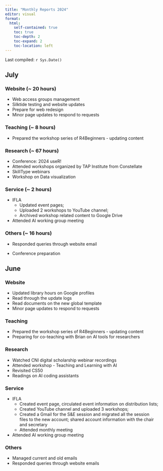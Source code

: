 ```yaml
---
title: "Monthly Reports 2024"
editor: visual
format: 
  html:
    self-contained: true
    toc: true
    toc-depth: 2
    toc-expand: 2
    toc-location: left
---
```


Last compiled: `r Sys.Date()`

## **July**

### Website (\~ 20 hours)

-   Web access groups management
-   Silktide testing and website updates
-   Prepare for web redesign
-   Minor page updates to respond to requests

### Teaching (\~ 8 hours)

-   Prepared the workshop series of R4Beginners - updating content

### Research (\~ 67 hours)

-   Conference: 2024 useR!
-   Attended workshops organized by TAP Institute from Constellate
-   SkillType webinars
-   Workshop on Data visualization

### Service (\~ 2 hours)

-   IFLA
    -   Updated event pages;
    -   Uploaded 2 workshops to YouTube channel;
    -   Archived workshop related content to Google Drive
-   Attended AI working group meeting

### Others (\~ 16 hours)

-   Responded queries through website email

-   Conference preparation

## **June**

### Website

-   Updated library hours on Google profiles
-   Read through the update logs
-   Read documents on the new global template
-   Minor page updates to respond to requests

### Teaching

-   Prepared the workshop series of R4Beginners - updating content
-   Preparing for co-teaching with Brian on AI tools for researchers

### Research

-   Watched CNI digital scholarship webinar recordings
-   Attended workshop - Teaching and Learning with AI
-   Revisited CS50
-   Readings on AI coding assistants

### Service

-   IFLA
    -   Created event page, circulated event information on distribution lists;
    -   Created YouTube channel and uploaded 3 workshops;
    -   Created a Gmail for the S&E session and migrated all the session files to the new account; shared account information with the chair and secretary
    -   Attended monthly meeting
-   Attended AI working group meeting

### Others

-   Managed current and old emails
-   Responded queries through website emails
